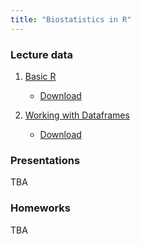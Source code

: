 ```yaml
---
title: "Biostatistics in R"
---
```


### Lecture data

1.  [Basic R](./code/basic_r.Rmd)

    -   [Download](./zipfiles/basic_r.zip)

2.  [Working with Dataframes](./code/advanced_df.Rmd)

    -   [Download](./zipfiles/advanced_df.zip)
    
<!-- 3.  [Visualization](code/datavis.Rmd) -->

<!--     -   [Download](./zipfiles/datavis.zip) -->

<!-- 4.  [Statistical testing](code/stats.Rmd) -->

<!--     -   [Download](./zipfiles/stats.zip) -->

### Presentations

TBA 
<!-- -   [Visualization sins and inspirations](presentations/visual_sins_inspiration.qmd) --> 
<!-- -   [Distributions and statistics](presentations/distributions.qmd) -->

### Homeworks

TBA 
<!-- -   [HW #1](./homeworks/HW1.Rmd) --> 
<!--     -   [Download](./zipfiles/HW1.zip) --> 
<!-- -   [HW #2](./homeworks/HW2.Rmd) --> 
<!--     -   [Download](./zipfiles/HW2.zip) --> 
<!--     -   [Reference plots](./homeworks/HW2_reference.html) --> 
<!-- -   [HW #3](./homeworks/HW3.Rmd) --> <!--     -   [Download](./zipfiles/HW3.zip) -->

<!-- ### How to download files: -->

<!-- ![](/images/howto_download.png){fig-align="center" width="1000"} -->
